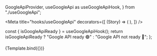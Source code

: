   GoogleApiProvider,
  useGoogleApi as useGoogleApiHook,
} from "./useGoogleApi";

<Meta
  title="hooks/useGoogleApi"
  decorators={[
    (Story) => (
      <GoogleApiProvider>
        <Story />
      </GoogleApiProvider>
    ),
  ]}
/>

  const { isGoogleApiReady } = useGoogleApiHook();
  return isGoogleApiReady ? "Google API ready 🟢" : "Google API not ready 🔴";
};

<Canvas>
  <Story name="useGoogleApi">{Template.bind({})}</Story>
</Canvas>
